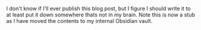 
I don't know if I'll ever publish this blog post, but I figure I should write it
to at least put it down somewhere thats not in my brain. Note this is now a stub
as I have moved the contents to my internal Obsidian vault.
